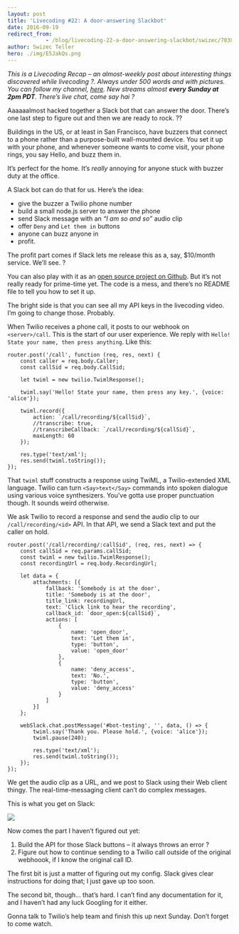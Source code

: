 ```yaml
---
layout: post
title: 'Livecoding #22: A door-answering Slackbot'
date: 2016-09-19
redirect_from: 
            - /blog/livecoding-22-a-door-answering-slackbot/swizec/7038
author: Swizec Teller
hero: ./img/E5JakQs.png
---
```

_This is a Livecoding Recap – an almost-weekly post about interesting things discovered while livecoding ?. Always under 500 words and with pictures. You can follow my channel, [here](https://livecoding.tv/swizec). New streams almost **every Sunday at 2pm PDT**. There’s live chat, come say hai ?_

Aaaaaalmost hacked together a Slack bot that can answer the door. There’s one last step to figure out and then we are ready to rock. ??

Buildings in the US, or at least in San Francisco, have buzzers that connect to a phone rather than a purpose-built wall-mounted device. You set it up with your phone, and whenever someone wants to come visit, your phone rings, you say Hello, and buzz them in.

It’s perfect for the home. It’s _really_ annoying for anyone stuck with buzzer duty at the office.

A Slack bot can do that for us. Here’s the idea:

- give the buzzer a Twilio phone number
- build a small node.js server to answer the phone
- send Slack message with an _“I am so and so”_ audio clip
- offer `Deny` and `Let them in` buttons
- anyone can buzz anyone in
- profit.

The profit part comes if Slack lets me release this as a, say, $10/month service. We’ll see. ?

You can also play with it as an [open source project on Github](https://github.com/Swizec/door-answer-slackbot). But it’s not really ready for prime-time yet. The code is a mess, and there’s no README file to tell you how to set it up.

The bright side is that you can see all my API keys in the livecoding video. I’m going to change those. Probably.

When Twilio receives a phone call, it posts to our webhook on `<server>/call`. This is the start of our user experience. We reply with `Hello! State your name, then press anything`. Like this:

```
router.post('/call', function (req, res, next) {
    const caller = req.body.Caller;
    const callSid = req.body.CallSid;

    let twiml = new twilio.TwimlResponse();

    twiml.say('Hello! State your name, then press any key.', {voice: 'alice'});

    twiml.record({
        action: `/call/recording/${callSid}`,
        //transcribe: true,
        //transcribeCallback: `/call/recording/${callSid}`,
        maxLength: 60
    });

    res.type('text/xml');
    res.send(twiml.toString());
});
```

That `twiml` stuff constructs a response using TwiML, a Twilio-extended XML language. Twilio can turn `<Say>text</Say>` commands into spoken dialogue using various voice synthesizers. You’ve gotta use proper punctuation though. It sounds weird otherwise.

We ask Twilio to record a response and send the audio clip to our `/call/recording/<id>` API. In that API, we send a Slack text and put the caller on hold.

```
router.post('/call/recording/:callSid', (req, res, next) => {
    const callSid = req.params.callSid;
    const twiml = new twilio.TwimlResponse();
    const recordingUrl = req.body.RecordingUrl;

    let data = {
        attachments: [{
            fallback: 'Somebody is at the door',
            title: 'Somebody is at the door',
            title_link: recordingUrl,
            text: 'Click link to hear the recording',
            callback_id: `door_open:${callSid}`,
            actions: [
                {
                    name: 'open_door',
                    text: 'Let them in',
                    type: 'button',
                    value: 'open_door'
                },
                {
                    name: 'deny_access',
                    text: 'No.',
                    type: 'button',
                    value: 'deny_access'
                }
            ]
        }]
    };

    webSlack.chat.postMessage('#bot-testing', '', data, () => {
        twiml.say('Thank you. Please hold.', {voice: 'alice'});
        twiml.pause(240);

        res.type('text/xml');
        res.send(twiml.toString());
    });
});
```

We get the audio clip as a URL, and we post to Slack using their Web client thingy. The real-time-messaging client can’t do complex messages.

This is what you get on Slack:

![](./img/E5JakQs.png)

Now comes the part I haven’t figured out yet:

1. Build the API for those Slack buttons – it always throws an error ?
2. Figure out how to continue sending to a Twilio call outside of the original webhoook, if I know the original call ID.

The first bit is just a matter of figuring out my config. Slack gives clear instructions for doing that; I just gave up too soon.

The second bit, though… that’s hard. I can’t find any documentation for it, and I haven’t had any luck Googling for it either.

Gonna talk to Twilio’s help team and finish this up next Sunday. Don’t forget to come watch.